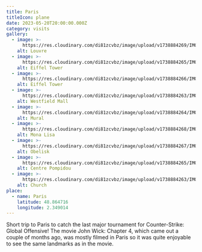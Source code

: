 ```yaml
---
title: Paris
titleIcon: plane
date: 2023-05-20T20:00:00.000Z
category: visits
gallery:
  - image: >-
      https://res.cloudinary.com/di81zcvbz/image/upload/v1738884269/IMG_61784272_StandardFilm_k9ikov.jpg
    alt: Louvre
  - image: >-
      https://res.cloudinary.com/di81zcvbz/image/upload/v1738884265/IMG_34780016_VintageKodak_z5jw11.jpg
    alt: Eiffel Tower
  - image: >-
      https://res.cloudinary.com/di81zcvbz/image/upload/v1738884266/IMG_70709530_VintageKodak_xodgyr.jpg
    alt: Eiffel Tower
  - image: >-
      https://res.cloudinary.com/di81zcvbz/image/upload/v1738884263/IMG_95110520_AnalogGold_nx8cjk.jpg
    alt: Westfield Mall
  - image: >-
      https://res.cloudinary.com/di81zcvbz/image/upload/v1738884264/IMG_69179069_VibrantColor_ec1141.jpg
    alt: Mural
  - image: >-
      https://res.cloudinary.com/di81zcvbz/image/upload/v1738884268/IMG_66568568_VintageKodak_sd758g.jpg
    alt: Mona Lisa
  - image: >-
      https://res.cloudinary.com/di81zcvbz/image/upload/v1738884267/IMG_06482185_VintageKodak_cqjd8t.jpg
    alt: Obelisk
  - image: >-
      https://res.cloudinary.com/di81zcvbz/image/upload/v1738884265/IMG_35811218_AnalogGold_nocsrf.jpg
    alt: Centre Pompidou
  - image: >-
      https://res.cloudinary.com/di81zcvbz/image/upload/v1738884263/IMG_67619127_SunnyDay_o32qbl.jpg
    alt: Church
place:
  - name: Paris
    latitude: 48.864716
    longitude: 2.349014
---
```


Short trip to Paris to catch the last major tournament for Counter-Strike: Global Offensive! The movie John Wick: Chapter 4, which came out a couple of months ago, was mostly filmed in Paris so it was quite enjoyable to see the same landmarks as in the movie.
